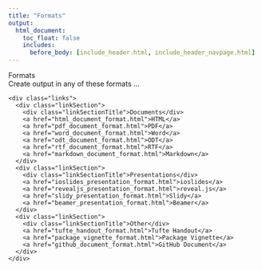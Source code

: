 ```yaml
---
title: "Formats"
output:
  html_document:
    toc_float: false
    includes:
      before_body: [include_header.html, include_header_navpage.html]
---
```


<!--html_preserve-->

<div class="band full">
  <div class="bandContent pageTitle">Formats</div>
  <div class="bandContent pageIntro">Create output in any of these formats ... </div>
  <div class="bandContent">
    <div class="links">
      <div class="linkSection">
        <div class="linkSectionTitle">Documents</div>
        <a href="html_document_format.html">HTML</a>
        <a href="pdf_document_format.html">PDF</a>
        <a href="word_document_format.html">Word</a>
        <a href="odt_document_format.html">ODT</a>
        <a href="rtf_document_format.html">RTF</a>
        <a href="markdown_document_format.html">Markdown</a>
      </div>
      <div class="linkSection">
        <div class="linkSectionTitle">Presentations</div>
        <a href="ioslides_presentation_format.html">ioslides</a>
        <a href="revealjs_presentation_format.html">reveal.js</a>
        <a href="slidy_presentation_format.html">Slidy</a>
        <a href="beamer_presentation_format.html">Beamer</a>
      </div>
      <div class="linkSection">
        <div class="linkSectionTitle">Other</div>
        <a href="tufte_handout_format.html">Tufte Handout</a>
        <a href="package_vignette_format.html">Package Vignette</a>
        <a href="github_document_format.html">GitHub Document</a>
      </div>
    </div>
  </div>
</div>

<!--/html_preserve-->


